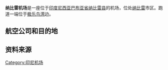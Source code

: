 {{Infobox airport
| name         = 纳比雷机场
| nativename   = <small>Bandara Nabire</small>
| image        = 
| IATA         = NBX
| ICAO         = WABI
| type         = 民用
| owner        = 
| operator     = 政府
| city-served  = [[纳比雷|纳比雷]]
| location     = [[纳比雷县|纳比雷县]], [[巴布亚省|巴布亚省]] [[印度尼西亚|印度尼西亚]]
| metric-elev  = y
| elevation-m  = 6
| elevation-f  = 
| website      = 
| metric-rwy   = y
| pushpin_map         = Indonesia Papua
| pushpin_mapsize     = 200
| pushpin_mark        = Airplane_silhouette.svg
| pushpin_label       = NBX
| pushpin_map_caption = 机场的位置
|latd=3|latm=22|lats= 01|latNS=S
|longd=135|longm=29|longs=47|longEW=E
| pushpin_relief         =
| pushpin_image          =
| pushpin_label_position =
| r1-number    = 18/36<ref>http://hubud.dephub.go.id/?en/bandara/detail/33</ref>
| r1-length-m  = 1,400
| r1-length-f  = 
| r1-surface   = [[沥青|沥青]]
| footnotes    = 
}}

'''纳比雷机场'''是一座位于[[印度尼西亚|印度尼西亚]][[巴布亚省|巴布亚省]][[纳比雷县|纳比雷县]]的机场，位处[[纳比雷|纳比雷]]市区。跑道一端位于[[鸟头湾|极乐鸟湾]]边。

==航空公司和目的地==

{{airport-dest-list
|[[快速航空|快速航空]]|[[仙谷国际机场|查亚普拉]]
|[[加鲁达印尼航空|加鲁达印尼航空]]|[[巴蒂穆拉国际机场|安汶]]、[[弗兰斯凯西波国际机场|比亚克]], [[仙谷国际机场|查亚普拉]]、[[乌塔罗姆机场|凯马纳]]、[[莫泽什吉朗因机场|蒂米卡]] 
|[[苏西航空|苏西航空]]|[[弗兰斯凯西波国际机场|比亚克]]、[[伊拉加|伊拉加]]、[[穆利亚|穆利亚]]、[[波塔瓦|波塔瓦]]、Fawi、Ilu、Sinak、Sugapa、Waghete
|[[楠航空|楠航空]]| [[弗兰斯凯西波国际机场|比亚克]]、[[仙谷国际机场|查亚普拉]]
|[[特里嘎纳航空|特里嘎纳航空]]|[[仙谷国际机场|查亚普拉]]
|[[飛翼航空|飛翼航空]]|[[巴蒂穆拉国际机场|安汶]]、[[法克法克托利亚机场|法克法克]]、[[乌塔罗姆机场|凯马纳]]
}}

== 资料来源 ==

<references />

{{机场小作品}}
{{印度尼西亚机场|巴布亚}}

[[Category:印尼机场|Category:印尼机场]]